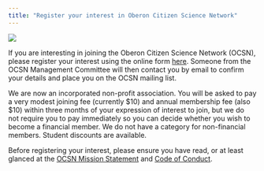 ```yaml
---
title: "Register your interest in Oberon Citizen Science Network"
---
```


:::{.aside}
![](assets/welcoming_ocsn_members.png)
:::

If you are interesting in joining the Oberon Citizen Science Network (OCSN), please register your interest using the online form [here](https://forms.gle/6HDzYWCqcRTkBsJ69). Someone from the OCSN Management Committee will then contact you by email to confirm your details and place you on the OCSN mailing list.

We are now an incorporated non-profit association. You will be asked to pay a very modest joining fee (currently $10) and annual membership fee (also $10) within three months of your expression of interest to join, but we do not require you to pay immediately so you can decide whether you wish to become a financial member. We do not have a category for non-financial members. Student discounts are available. 

Before registering your interest, please ensure you have read, or at least glanced at the [OCSN Mission Statement](ocsn_mission_statement.html) and [Code of Conduct](ocsn_code_of_conduct.html).




